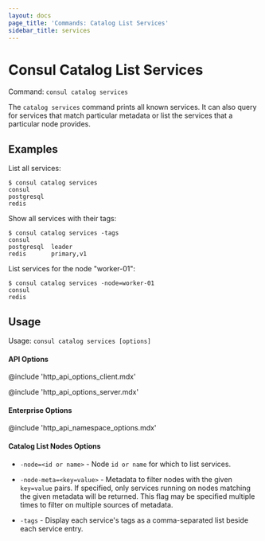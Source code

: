 ```yaml
---
layout: docs
page_title: 'Commands: Catalog List Services'
sidebar_title: services
---
```


# Consul Catalog List Services

Command: `consul catalog services`

The `catalog services` command prints all known services. It can also query
for services that match particular metadata or list the services that a
particular node provides.

## Examples

List all services:

```shell-session
$ consul catalog services
consul
postgresql
redis
```

Show all services with their tags:

```shell-session
$ consul catalog services -tags
consul
postgresql  leader
redis       primary,v1
```

List services for the node "worker-01":

```shell-session
$ consul catalog services -node=worker-01
consul
redis
```

## Usage

Usage: `consul catalog services [options]`

#### API Options

@include 'http_api_options_client.mdx'

@include 'http_api_options_server.mdx'

#### Enterprise Options

@include 'http_api_namespace_options.mdx'

#### Catalog List Nodes Options

- `-node=<id or name>` - Node `id or name` for which to list services.

- `-node-meta=<key=value>` - Metadata to filter nodes with the given
  `key=value` pairs. If specified, only services running on nodes matching the
  given metadata will be returned. This flag may be specified multiple times to
  filter on multiple sources of metadata.

- `-tags` - Display each service's tags as a comma-separated list beside each
  service entry.
